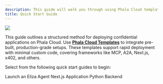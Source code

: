 ```yaml
---
description: This guide will walk you through using Phala Cloud templates to deploy TEE apps.
title: Quick Start Guide
---
```


<Frame caption="Phala Cloud Templates">
  <img src="/images/getting-started/phala-cloud-template.png" />
</Frame>

This guide outlines a structured method for deploying confidential applications on Phala Cloud. Use [**Phala Cloud Templates**](https://cloud.phala.network/templates) to integrate pre-built, production-grade setups. These templates support rapid deployment with minimal custom code, covering frameworks like MCP, A2A, Next.js, x402, and others.

Select from the following quick start guides to begin:

<Columns cols={3}>
  <Card
    img="/images/getting-started/elizaos.png"
    href="/phala-cloud/getting-started/explore-templates/launch-an-eliza-agent"
  >
    Launch an Eliza Agent
  </Card>
  <Card
    img="/images/getting-started/nextjs-starter.png"
    href="/phala-cloud/getting-started/explore-templates/start-from-template#next.js-template"
  >
    Next.js Application
  </Card>
  <Card
    img="/images/getting-started/python-starter.png"
    href="/phala-cloud/getting-started/explore-templates/start-from-template#python-template"
  >
    Python Backend
  </Card>
</Columns>

